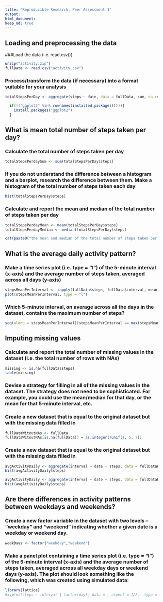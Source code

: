---
title: "Reproducible Research: Peer Assessment 1"
output: 
html_document:
keep_md: true
---



## Loading and preprocessing the data
###Load the data (i.e. read.csv())

```{r echo=TRUE, cache=TRUE}
unzip("activity.zip")
fullData <- read.csv("activity.csv")
```

### Process/transform the data (if necessary) into a format suitable for your analysis
```{r echo=TRUE, cache=TRUE}
totalStepsPerDay <- aggregate(steps ~ date, data = fullData, sum, na.rm = TRUE)
```

```{r, cache=TRUE}
  if(!("ggplot2" %in% rownames(installed.packages()))){
    install.packages("ggplot2")  
  }
```


## What is mean total number of steps taken per day?

### Calculate the total number of steps taken per day
```{r echo=TRUE, cache=TRUE}
totalStepsPerdaySum <- sum(totalStepsPerDay$steps)
```

### If you do not understand the difference between a histogram and a barplot, research the difference between them. Make a histogram of the total number of steps taken each day
```{r echo=TRUE, cache=TRUE}
hist(totalStepsPerDay$steps)
```

### Calculate and report the mean and median of the total number of steps taken per day
```{r echo=TRUE, cache=TRUE}
totalStepsPerdayMean <- mean(totalStepsPerDay$steps)
totalStepsPerdayMedian <- median(totalStepsPerDay$steps)

cat(paste0("the mean and median of the total number of steps taken per day is: ",totalStepsPerdayMean, " and ", totalStepsPerdayMedian))
```



## What is the average daily activity pattern?

### Make a time series plot (i.e. type = "l") of the 5-minute interval (x-axis) and the average number of steps taken, averaged across all days (y-axis)
```{r echo=TRUE, cache=TRUE}
stepsMeanPerInterval <- tapply(fullData$steps, fullData$interval, mean, na.rm = T)
plot(stepsMeanPerInterval, type = "l")

```

### Which 5-minute interval, on average across all the days in the dataset, contains the maximum number of steps?
```{r echo=TRUE, cache=TRUE}
seq(along = stepsMeanPerInterval)[stepsMeanPerInterval == max(stepsMeanPerInterval)]

```







## Imputing missing values

### Calculate and report the total number of missing values in the dataset (i.e. the total number of rows with NAs) 

```{r echo=TRUE, cache=TRUE}
missing <- is.na(fullData$steps)
table(missing)

```

### Devise a strategy for filling in all of the missing values in the dataset. The strategy does not need to be sophisticated. For example, you could use the mean/median for that day, or the mean for that 5-minute interval, etc.

### Create a new dataset that is equal to the original dataset but with the missing data filled in

```{r echo=TRUE, cache=TRUE}
fullDataWitoutNAs <- fullData
fullDataWitoutNAs[is.na(fullData)] = as.integer(runif(1, 5, 7))

```

### Create a new dataset that is equal to the original dataset but with the missing data filled in
```{r echo=TRUE, cache=TRUE}
avgActivityDaily <- aggregate(interval ~ date + steps, data = fullDataWitoutNAs, median)
hist(avgActivityDaily$steps)
```

```{r echo=TRUE, cache=TRUE}
avgActivityDaily <- aggregate(interval ~ date + steps, data = fullDataWitoutNAs, mean)
hist(avgActivityDaily$steps)
```

## Are there differences in activity patterns between weekdays and weekends?

### Create a new factor variable in the dataset with two levels -- "weekday" and "weekend" indicating whether a given date is a weekday or weekend day.
```{r echo=TRUE, cache=TRUE}
weekDays <- factor("weekday","weekend")
```

### Make a panel plot containing a time series plot (i.e. type = "l") of the 5-minute interval (x-axis) and the average number of steps taken, averaged across all weekday days or weekend days (y-axis). The plot should look something like the following, which was created using simulated data:

```{r echo=TRUE, cache=TRUE}


library(lattice)
#xyplot(steps ~ interval | factor(day), data = , aspect = 1/2,  type = "l")
```

